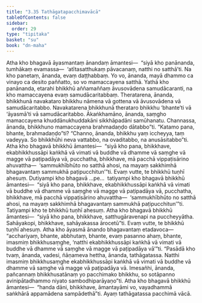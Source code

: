 ```yaml
---
title: "3.35 Tathāgatapacchimavācā"
tableOfContents: false
sidebar:
  order: 29
type: "tipitaka"
basket: "su"
book: "dn-maha"
---
```



<DynamicBreadcrumb />

<Division number="216" book="dn-maha">

<Paragraph number="484" book="dn-maha">
Atha kho bhagavā āyasmantaṃ ānandaṃ āmantesi—  “siyā kho panānanda, tumhākaṃ evamassa—  ‘atītasatthukaṃ pāvacanaṃ, natthi no satthā’ti. Na kho panetaṃ, ānanda, evaṃ daṭṭhabbaṃ. Yo vo, ānanda, mayā dhammo ca vinayo ca desito paññatto, so vo mamaccayena satthā. Yathā kho panānanda, etarahi bhikkhū aññamaññaṃ āvusovādena samudācaranti, na kho mamaccayena evaṃ samudācaritabbaṃ. Theratarena, ānanda, bhikkhunā navakataro bhikkhu nāmena vā gottena vā āvusovādena vā samudācaritabbo. Navakatarena bhikkhunā therataro bhikkhu ‘bhante’ti vā ‘āyasmā’ti vā samudācaritabbo. Ākaṅkhamāno, ānanda, saṃgho mamaccayena khuddānukhuddakāni sikkhāpadāni samūhanatu. Channassa, ānanda, bhikkhuno mamaccayena brahmadaṇḍo dātabbo”ti. “Katamo pana, bhante, brahmadaṇḍo”ti? “Channo, ānanda, bhikkhu yaṃ iccheyya, taṃ vadeyya. So bhikkhūhi neva vattabbo, na ovaditabbo, na anusāsitabbo”ti.
</Paragraph>

</Division>
<Division number="217" book="dn-maha">

<Paragraph number="485" book="dn-maha">
Atha kho bhagavā bhikkhū āmantesi—  “siyā kho pana, bhikkhave, ekabhikkhussāpi kaṅkhā vā vimati vā buddhe vā dhamme vā saṃghe vā magge vā paṭipadāya vā, pucchatha, bhikkhave, mā pacchā vippaṭisārino ahuvattha—  ‘sammukhībhūto no satthā ahosi, na mayaṃ sakkhimhā bhagavantaṃ sammukhā paṭipucchitun’”ti. Evaṃ vutte, te bhikkhū tuṇhī ahesuṃ. Dutiyampi kho bhagavā …pe…  tatiyampi kho bhagavā bhikkhū āmantesi—  “siyā kho pana, bhikkhave, ekabhikkhussāpi kaṅkhā vā vimati vā buddhe vā dhamme vā saṃghe vā magge vā paṭipadāya vā, pucchatha, bhikkhave, mā pacchā vippaṭisārino ahuvattha—  ‘sammukhībhūto no satthā ahosi, na mayaṃ sakkhimhā bhagavantaṃ sammukhā paṭipucchitun’”ti. Tatiyampi kho te bhikkhū tuṇhī ahesuṃ. Atha kho bhagavā bhikkhū āmantesi—  “siyā kho pana, bhikkhave, satthugāravenapi na puccheyyātha. Sahāyakopi, bhikkhave, sahāyakassa ārocetū”ti. Evaṃ vutte, te bhikkhū tuṇhī ahesuṃ. Atha kho āyasmā ānando bhagavantaṃ etadavoca—  “acchariyaṃ, bhante, abbhutaṃ, bhante, evaṃ pasanno ahaṃ, bhante, imasmiṃ bhikkhusaṃghe, ‘natthi ekabhikkhussāpi kaṅkhā vā vimati vā buddhe vā dhamme vā saṃghe vā magge vā paṭipadāya vā’”ti. “Pasādā kho tvaṃ, ānanda, vadesi, ñāṇameva hettha, ānanda, tathāgatassa. Natthi imasmiṃ bhikkhusaṃghe ekabhikkhussāpi kaṅkhā vā vimati vā buddhe vā dhamme vā saṃghe vā magge vā paṭipadāya vā. Imesañhi, ānanda, pañcannaṃ bhikkhusatānaṃ yo pacchimako bhikkhu, so sotāpanno avinipātadhammo niyato sambodhiparāyaṇo”ti.
</Paragraph>

</Division>
<Division number="218" book="dn-maha">

<Paragraph number="486" book="dn-maha">
Atha kho bhagavā bhikkhū āmantesi—  “handa dāni, bhikkhave, āmantayāmi vo, vayadhammā saṅkhārā appamādena sampādethā”ti. Ayaṃ tathāgatassa pacchimā vācā.
</Paragraph>
</Division>